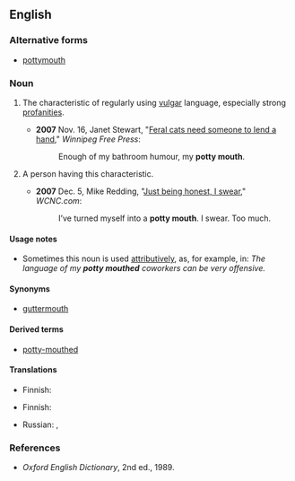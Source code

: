==English==

===Alternative forms===
* [[pottymouth]]

===Noun===
{{en-noun|head=[[potty]] [[mouth]]}}

# {{label|en|idiomatic|euphemistic}} The characteristic of regularly using [[vulgar]] language, especially strong [[profanity|profanities]].
#* '''2007''' Nov. 16, Janet Stewart, "[http://web.archive.org/web/20070709062645/http://www.winnipegfreepress.com/subscriber/columnists/top3/story/4078108p-4678152c.html Feral cats need someone to lend a hand]," ''Winnipeg Free Press'':
#*: Enough of my bathroom humour, my '''potty mouth'''.
# {{label|en|idiomatic}} A person having this characteristic.
#* '''2007''' Dec. 5, Mike Redding, "[http://www.wcnc.com/traveler/stories/wcnc-120407-al-journal.68ef72fb.html Just being honest, I swear]," ''WCNC.com'':
#*: I’ve turned myself into a '''potty mouth'''. I swear. Too much.

====Usage notes====
* Sometimes this noun is used [[attributive]]ly, as, for example, in: ''The language of my '''potty mouthed''' coworkers can be very offensive.''

====Synonyms====
* [[guttermouth]]

====Derived terms====
* [[potty-mouthed]]

====Translations====
{{trans-top|characteristic}}
* Finnish: {{t+|fi|rääväsuisuus}}
{{trans-mid}}
{{trans-bottom}}

{{trans-top|person}}
* Finnish: {{t+|fi|rääväsuu}}
{{trans-mid}}
* Russian: {{t|ru|гря́зный рот}}, {{t+|ru|сквернослов}}
{{trans-bottom}}

===References===
* ''Oxford English Dictionary'', 2nd ed., 1989.